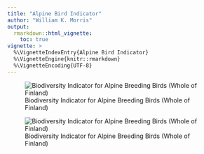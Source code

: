 ```yaml
---
title: "Alpine Bird Indicator"
author: "William K. Morris"
output: 
  rmarkdown::html_vignette:
    toc: true
vignette: >
  %\VignetteIndexEntry{Alpine Bird Indicator}
  %\VignetteEngine{knitr::rmarkdown}
  %\VignetteEncoding{UTF-8}
---
```


::: {.pkgdown-release}
![Biodiversity Indicator for Alpine Breeding Birds (Whole of Finland)
](https://indicators.laji.fi/svg/mtb?fontsize=16&scale=60 "Alpine Birds")
:::

::: {.pkgdown-devel}
![Biodiversity Indicator for Alpine Breeding Birds (Whole of Finland)
](https://indicators-dev.laji.fi/svg/mtb?fontsize=16&scale=60 "Alpine Birds")
:::
